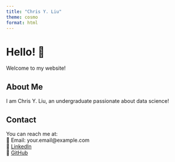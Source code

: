 ```yaml
---
title: "Chris Y. Liu"
theme: cosmo
format: html
---
```


# Hello! 👋  
Welcome to my website!  

## About Me  
I am Chris Y. Liu, an undergraduate passionate about data science!  

## Contact  
You can reach me at:  
📧 Email: your.email@example.com  
🔗 [LinkedIn](https://linkedin.com/in/yourprofile)  
📂 [GitHub](https://github.com/yourprofile)  
